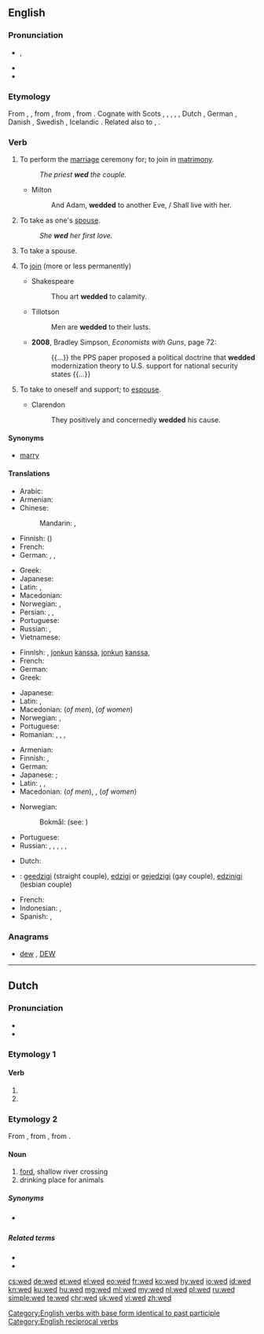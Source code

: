 {{also|Wed}}
==English==

===Pronunciation===
* {{enPR|wĕdʹ}}, {{IPA|/ˈwɛd/|lang=en}}
* {{audio|en-us-wed.ogg|Audio (US)|lang=en}}
* {{rhymes|ɛd|lang=en}}

===Etymology===
{{PIE root|en|wedʰ}}
From {{etyl|enm|en}} {{m|enm|wedden}}, {{m|enm|weddien}}, from {{etyl|ang|en}} {{term|weddian||to pledge; wed|lang=ang}}, from {{etyl|gem-pro|en}} {{m|gem-pro|*wadjōną||to pledge}}, from {{etyl|ine-pro|en}} {{m|ine-pro|*wedʰ-||to pledge}}. Cognate with Scots {{m|sco|wed}}, {{m|sco|wod}}, {{m|sco|wad||to wed}}, {{etyl|stq|-}} {{m|stq|wädje||to bet, wager}}, {{etyl|fy|-}} {{m|fy|wedzje||to bet, wager}}, Dutch {{m|nl|wedden||to bet}}, German {{m|de|wetten||to bet}}, Danish {{m|da|vædde||to bet}}, Swedish {{m|sv|vädja||to appeal}}, Icelandic {{m|is|veðja||to bet}}. Related also to {{l/en|gage}}, {{l/en|engage}}.

===Verb===
{{en-verb|weds|wedding|wed|past2=wedded}}

# {{context|transitive|lang=en}} To perform the [[marriage]] ceremony for; to join in [[matrimony]].
#: ''The priest '''wed''' the couple.''
#* Milton
#*: And Adam, '''wedded''' to another Eve, / Shall live with her.
# {{context|transitive|lang=en}} To take as one's [[spouse]].
#: ''She '''wed''' her first love.''
# {{context|intransitive|lang=en}} To take a spouse.
# {{context|figuratively|transitive|lang=en}} To [[join]] (more or less permanently)
#* Shakespeare
#*: Thou art '''wedded''' to calamity.
#* Tillotson
#*: Men are '''wedded''' to their lusts.
#* '''2008''', Bradley Simpson, ''Economists with Guns'', page 72:
#*: {{...}} the PPS paper proposed a political doctrine that '''wedded''' modernization theory to U.S. support for national security states {{...}}
# {{context|figurative|intransitive|lang=en}} To take to oneself and support; to [[espouse]].
#* Clarendon
#*: They positively and concernedly '''wedded''' his cause.

====Synonyms====
* [[marry]]

====Translations====
{{trans-top|to join in matrimony}}
* Arabic: {{t|ar|تَزَوَّجَ}}
* Armenian: {{t|hy|ամուսնացնել}}
* Chinese:
*: Mandarin: {{t+|cmn|結婚|sc=Hani}}, {{t+|cmn|结婚|tr=jiéhūn|sc=Hani}}
* Finnish: {{t+|fi|vihkiä}} ({{t+|fi|avioliitto|alt=avioliittoon}})
* French: {{t+|fr|marier}}
* German: {{t+|de|trauen}}, {{t|de|verheiraten}}, {{t+|de|vermählen}}
{{trans-mid}}
* Greek: {{t+|el|παντρεύω}}
* Japanese: {{t+|ja|結婚|alt=結婚する|tr=けっこんする, kekkon suru}}
* Latin: {{t|la|maritō}}, {{t|la|nūbō}}
* Macedonian: {{t|mk|венчава|tr=vénčava}}
* Norwegian: {{t|no|vie}}, {{t|no|ektevie}} {{qualifier|formally; somewhat dated}}
* Persian: {{t+|fa|پیوند|tr=peyvand}}, {{t+|fa|ازدواج|tr=ezdevâj}}, {{t+|fa|زناشويي|tr=zanâšōei}}
* Portuguese: {{t+|pt|casar}}
* Russian: {{t+|ru|жени́ться}}, {{t+|ru|пожени́ться}}
* Vietnamese: {{t+|vi|cưới}}
{{trans-bottom}}

{{trans-top|transitive: to take as one's spouse}}
* Finnish: {{t+|fi|naida}}, {{t+|fi|avioitua}} [[jonkun]] [[kanssa]], {{t+|fi|mennä naimisiin}} [[jonkun]] [[kanssa]], {{t+|fi|ottaa}} {{t+|fi|puoliso|alt=puolisokseen}}
* French: {{t+|fr|épouser}}
* German: {{t+|de|heiraten}}
* Greek: {{t+|el|παντρεύομαι}}
{{trans-mid}}
* Japanese: {{t+|ja|結婚|alt=結婚する|tr=けっこんする, kekkon suru}}
* Latin: {{t|la|maritō}}, {{t|la|nūbō}}
* Macedonian: {{t|mk|жени|tr=žéni}} (''of men''), {{t|mk|мажи|tr=máži}} (''of women'')
* Norwegian: {{t+|no|ekte}}, {{t|no|gifte seg med}}
* Portuguese: {{t+|pt|[[casar]] [[com]]}}
* Romanian: {{t+|ro|căsători}}, {{t+|ro|însura}}, {{t+|ro|mărita}}, {{t+|ro|cununa}}
{{trans-bottom}}

{{trans-top|intransitive: to take a spouse}}
* Armenian: {{t|hy|ամուսնանալ}}
* Finnish: {{t+|fi|avioitua}}, {{t+|fi|mennä naimisiin}}
* German: {{t+|de|heiraten}}
* Japanese: {{t+|ja|結婚|alt=結婚する|tr=けっこんする, kekkon suru}}; {{qualifier|male's action}} {{t|ja|娶る|tr=めとる, metoru}}
* Latin: {{t|la|nūbō}}, {{t|la|maritō}},
* Macedonian: {{t|mk|се венчава|tr=se vénčava}} (''of men''), {{t|mk|се мажи|tr=se máži}}, {{t|mk|се жени|tr=se žéni}} (''of women'')
{{trans-mid}}
* Norwegian: 
*: Bokmål: {{t+|nb|gifte seg}} (see: {{l|nb|gifte}} {{l|nb|seg}})
* Portuguese: {{t+|pt|casar}}
* Russian: {{t+|ru|жени́ться}} {{qualifier| + [[на]] + prepositional case, of a man or reflexive}}, {{t|ru|выходи́ть за́муж|pf}}, {{t+|ru|вы́йти за́муж|pf}}, {{qualifier| + [[за]] + accusative case, of a woman}}, {{qualifier|outdated}} {{t|ru|брать в жёны}}, {{t|ru|взять в жёны}} {{qualifier|transitive, of a man}}
{{trans-bottom}}

{{checktrans-top}}
* Dutch: {{t+check|nl|trouwen}}
* {{ttbc|eo}}: [[geedzigi]] (straight couple), [[edzigi]] or [[gejedzigi]] (gay couple), [[edzinigi]] (lesbian couple)
* French: {{t+check|fr|marier}}
* Indonesian: {{t+check|id|nikah|alt=menikahi}}, {{t+check|id|nikah|alt=menikah}}
* Spanish: {{t+check|es|casar}}, {{t+check|es|casarse}} {{t+check|es|con}}
{{trans-bottom}}

===Anagrams===
* [[dew#English|dew]] , [[DEW#English|DEW]]

[[Category:English verbs with base form identical to past participle]]
[[Category:English reciprocal verbs]]

----

==Dutch==

===Pronunciation===
* {{audio|Nl-wed.ogg|Audio|lang=nl}}
* {{rhymes|ɛt|lang=nl}}

===Etymology 1===

====Verb====
{{nl-verb-form}}

# {{nl-verb form of|p=1|n=sg|t=pres|m=ind|wedden}}
# {{nl-verb form of|m=imp|wedden}}

===Etymology 2===
From {{inh|nl|dum|wedde}}, from {{etyl|odt|nl}} {{m|odt|*weddi}}, from {{etyl|gem-pro|nl}} {{m|gem-pro|*wadją}}.

====Noun====
{{nl-noun|n|-en|wedje}}

# [[ford]], shallow river crossing
# drinking place for animals

=====Synonyms=====
* {{sense|ford}} {{l|nl|voorde}}

=====Related terms=====
* {{l|nl|wad}}
* {{l|nl|waden}}

[[cs:wed]]
[[de:wed]]
[[et:wed]]
[[el:wed]]
[[eo:wed]]
[[fr:wed]]
[[ko:wed]]
[[hy:wed]]
[[io:wed]]
[[id:wed]]
[[kn:wed]]
[[ku:wed]]
[[hu:wed]]
[[mg:wed]]
[[ml:wed]]
[[my:wed]]
[[nl:wed]]
[[pl:wed]]
[[ru:wed]]
[[simple:wed]]
[[te:wed]]
[[chr:wed]]
[[uk:wed]]
[[vi:wed]]
[[zh:wed]]
